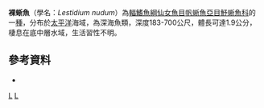 {{Speciesbox 
| taxon = Lestidium nudum
| status = NE
| status_system = IUCN3.1
| authority = [[Gilbert|Gilbert]], 1905
| synonyms = 
|}}

'''裸蜥魚'''（學名：''Lestidium nudum''）為[[輻鰭魚綱|輻鰭魚綱]][[仙女魚目|仙女魚目]][[帆蜥魚亞目|帆蜥魚亞目]][[魣蜥魚科|魣蜥魚科]]的一[[種|種]]，分布於[[太平洋|太平洋]]海域，為深海魚類，深度183-700公尺，體長可達1.9公分，棲息在底中層水域，生活習性不明。

==參考資料==
*{{FishBase_species|genus=Lestidium|species=nudum|year=2016|month=7}}

{{Taxonbar|from=Q2806667}}

[[Category:裸蜥魚屬|L]]
[[Category:1905年描述的鱼类|L]]